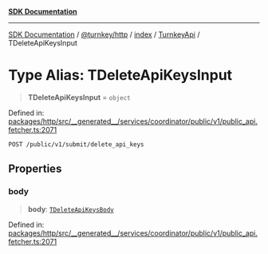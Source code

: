 [**SDK Documentation**](../../../../../../README.mdx)

***

[SDK Documentation](../../../../../../packages.mdx) / [@turnkey/http](../../../../README.mdx) / [index](../../../README.mdx) / [TurnkeyApi](../README.mdx) / TDeleteApiKeysInput

# Type Alias: TDeleteApiKeysInput

> **TDeleteApiKeysInput** = `object`

Defined in: [packages/http/src/\_\_generated\_\_/services/coordinator/public/v1/public\_api.fetcher.ts:2071](https://github.com/tkhq/sdk/blob/fd49bfe86475c8603b3eb385aa101efa36fa32fc/packages/http/src/__generated__/services/coordinator/public/v1/public_api.fetcher.ts#L2071)

`POST /public/v1/submit/delete_api_keys`

## Properties

### body

> **body**: [`TDeleteApiKeysBody`](TDeleteApiKeysBody.mdx)

Defined in: [packages/http/src/\_\_generated\_\_/services/coordinator/public/v1/public\_api.fetcher.ts:2071](https://github.com/tkhq/sdk/blob/fd49bfe86475c8603b3eb385aa101efa36fa32fc/packages/http/src/__generated__/services/coordinator/public/v1/public_api.fetcher.ts#L2071)
